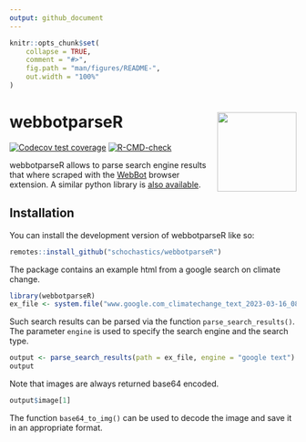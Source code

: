 ```yaml
---
output: github_document
---
```


<!-- README.md is generated from README.Rmd. Please edit that file -->

```r
knitr::opts_chunk$set(
    collapse = TRUE,
    comment = "#>",
    fig.path = "man/figures/README-",
    out.width = "100%"
)
```

# webbotparseR  <img src="man/figures/logo.png" align="right" height="139" />

<!-- badges: start -->
[![Codecov test coverage](https://codecov.io/gh/schochastics/webbotparseR/branch/main/graph/badge.svg)](https://app.codecov.io/gh/gesistsa/webbotparseR?branch=main)
[![R-CMD-check](https://github.com/schochastics/webbotparseR/actions/workflows/R-CMD-check.yaml/badge.svg)](https://github.com/gesistsa/webbotparseR/actions/workflows/R-CMD-check.yaml)
<!-- badges: end -->

webbotparseR allows to parse search engine results that where scraped with the [WebBot](https://github.com/gesiscss/WebBot) browser extension. A similar python library is [also available](https://github.com/gesiscss/WebBot-tutorials).

## Installation

You can install the development version of webbotparseR like so:

``` r
remotes::install_github("schochastics/webbotparseR")
```

The package contains an example html from a google search on climate change.
```r
library(webbotparseR)
ex_file <- system.file("www.google.com_climatechange_text_2023-03-16_08_16_11.html", package = "webbotparseR")
```

Such search results can be parsed via the function `parse_search_results()`. The parameter `engine` is used to specify the
search engine and the search type.  

```r
output <- parse_search_results(path = ex_file, engine = "google text")
output
```

Note that images are always returned base64 encoded.
```r
output$image[1]
```

The function `base64_to_img()` can be used to decode the image and save it in an appropriate format.
